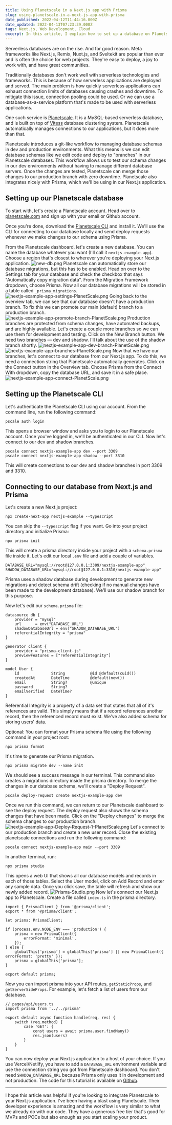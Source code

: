 ```yaml
---
title: Using Planetscale in a Next.js app with Prisma
slug: using-planetscale-in-a-next-js-app-with-prisma
date_published: 2022-04-12T11:44:16.000Z
date_updated: 2022-04-13T07:23:39.000Z
tags: Next.js, Web Development, Cloud
excerpt: In this article, I explain how to set up a database on Planetscale and how to connect a Next.js app to the database using Prisma.
---
```


Serverless databases are on the rise. And for good reason. Meta frameworks like Next.js, Remix, Nuxt.js, and Sveltekit are popular than ever and is often the choice for web projects. They're easy to deploy, a joy to work with, and have great communities.

Traditionally databases don't work well with serverless technologies and frameworks. This is because of how serverless applications are deployed and served. The main problem is how quickly serverless applications can exhaust connection limits of databases causing crashes and downtime. To mitigate this issue, connection pooling could be used. Or we can use a database-as-a-service platform that's made to be used with serverless applications.

One such service is [Planetscale](https://planetscale.com). It is a MySQL-based serverless database, and is built on top of [Vitess](https://vitess.io/) database clustering system. Planetscale automatically manages connections to our applications, but it does more than that.

Planetscale introduces a git-like workflow to managing database schemas in dev and production environments. What this means is we can edit database schemas like we edit code and deploy to "branches" in our Planetscale databases. This workflow allows us to test our schema changes in our dev environments without having to manage different database servers. Once the changes are tested, Planetscale can merge those changes to our production branch with zero downtime. Planetscale also integrates nicely with Prisma, which we'll be using in our Next.js application.

## Setting up our Planetscale database

To start with, let's create a Planetscale account. Head over to [planetscale.com](https://planetscale.com) and sign up with your email or Github account.

Once you're done, download the [Planetscale CLI](https://planetscale.com/cli) and install it. We'll use the CLI for connecting to our database locally and send deploy requests whenever we make changes to our schema using Prisma.

From the Planetscale dashboard, let's create a new database. You can name the database whatever you want (I'll call it `nextjs-example-app`). Choose a region that's closest to wherever you're deploying your Next.js application.
![new-db.png](https://cdn.hashnode.com/res/hashnode/image/upload/v1649763168496/5kzbZh6QQ.png)
Planetscale can automatically store our database migrations, but this has to be enabled. Head on over to the Settings tab for your database and check the checkbox that says "Automatically copy migration data". From the Migration Framework dropdown, choose Prisma. Now all our database migrations will be stored in a table called `_prisma_migrations`.
![nextjs-example-app-settings-PlanetScale.png](https://cdn.hashnode.com/res/hashnode/image/upload/v1649763184814/ChjdbPiSr.png)
Going back to the overview tab, we can see that our database doesn't have a production branch. To fix this we can promote our main (default) branch to a production branch.
![nextjs-example-app-promote-branch-PlanetScale.png](https://cdn.hashnode.com/res/hashnode/image/upload/v1649763387707/Z89W9S0v-.png)
Production branches are protected from schema changes, have automated backups, and are highly available. Let's create a couple more branches so we can use them for development and testing. Click on the New Branch button. We need two branches — dev and shadow. I'll talk about the use of the shadow branch shortly.
![nextjs-example-app-dev-branch-PlanetScale.png](https://cdn.hashnode.com/res/hashnode/image/upload/v1649763415513/Jbw9diBoe.png)![nextjs-example-app-branches-PlanetScale.png](https://cdn.hashnode.com/res/hashnode/image/upload/v1649763424687/4bt2nHzZN.png)
Now that we have our branches, let's connect to our database from our Next.js app. To do this, we need a connection string that Planetscale automatically generates. Click on the Connect button in the Overview tab. Choose Prisma from the Connect With dropdown, copy the database URL, and save it in a safe place.
![nextjs-example-app-connect-PlanetScale.png](https://cdn.hashnode.com/res/hashnode/image/upload/v1649763455464/FiBcPR4W1.png)

## Setting up the Planetscale CLI

Let's authenticate the Planetscale CLI using our account. From the command line, run the following command:

```
pscale auth login
```

This opens a browser window and asks you to login to our Planetscale account. Once you've logged in, we'll be authenticated in our CLI. Now let's connect to our dev and shadow branches.

```
pscale connect nextjs-example-app dev --port 3309
pscale connect nextjs-example-app shadow --port 3310
```

This will create connections to our dev and shadow branches in port 3309 and 3310.

## Connecting to our database from Next.js and Prisma

Let's create a new Next.js project:

```
npx create-next-app nextjs-example --typescript
```

You can skip the `--typescript` flag if you want. Go into your project directory and initialize Prisma:

```
npx prisma init
```

This will create a prisma directory inside your project with a `schema.prisma` file inside it. Let's edit our local `.env` file and add a couple of variables.

```
DATABASE_URL="mysql://root@127.0.0.1:3309/nextjs-example-app"
SHADOW_DATABASE_URL="mysql://root@127.0.0.1:3310/nextjs-example-app"
```

Prisma uses a shadow database during development to generate new migrations and detect schema drift (checking if no manual changes have been made to the development database). We'll use our shadow branch for this purpose.

Now let's edit our `schema.prisma` file:

```
datasource db {
    provider = "mysql"
    url      = env("DATABASE_URL")
    shadowDatabaseUrl = env("SHADOW_DATABASE_URL")
    referentialIntegrity = "prisma"
}

generator client {
    provider = "prisma-client-js"
    previewFeatures = ["referentialIntegrity"]
}

model User {
    id              String           @id @default(cuid())
    createdAt       DateTime         @default(now())
    email           String?          @unique
    password        String?
    emailVerified   DateTime?
}
```

Referential Integrity is a property of a data set that states that all of it's references are valid. This simply means that if a record references another record, then the referenced record must exist. We've also added schema for storing users' data.

Optional: You can format your Prisma schema file using the following command in your project root:

```
npx prisma format
```

It's time to generate our Prisma migration.

```
npx prisma migrate dev --name init
```

We should see a success message in our terminal. This command also creates a migrations directory inside the prisma directory. To merge the changes in our database schema, we'll create a "Deploy Request".

```
pscale deploy-request create nextjs-example-app dev
```

Once we run this command, we can return to our Planetscale dashboard to see the deploy request. The deploy request also shows the schema changes that have been made. Click on the "Deploy changes" to merge the schema changes to our production branch.
![nextjs-example-app-Deploy-Request-1-PlanetScale.png](https://cdn.hashnode.com/res/hashnode/image/upload/v1649763517837/UxMYEVFCK.png)
Let's connect to our production branch and create a new user record. Close the existing planetscale connections and run the following command:

```
pscale connect nextjs-example-app main --port 3309
```

In another terminal, run:

```
npx prisma studio
```

This opens a web UI that shows all our database models and records in each of those tables. Select the User model, click on Add Record and enter any sample data. Once you click save, the table will refresh and show our newly added record.
![Prisma-Studio.png](https://cdn.hashnode.com/res/hashnode/image/upload/v1649763563787/B8-sWTYm2.png)
Now let's connect our Next.js app to Planetscale. Create a file called `index.ts` in the prisma directory.

```
import { PrismaClient } from '@prisma/client';
export * from '@prisma/client';

let prisma: PrismaClient;

if (process.env.NODE_ENV === 'production') {
    prisma = new PrismaClient({
        errorFormat: 'minimal',
    });
} else {
    globalThis['prisma'] = globalThis['prisma'] || new PrismaClient({ errorFormat: 'pretty' });
    prisma = globalThis['prisma'];
}

export default prisma;
```

Now you can import prisma into your API routes, `getStaticProps`, and `getServerSideProps`. For example, let's fetch a list of users from our database.

```
// pages/api/users.ts
import prisma from '../../prisma'

export default async function handle(req, res) {
    switch (req.method) {
        case 'GET': {
            const users = await prisma.user.findMany()
            res.json(users)
        }
    }
}
```

You can now deploy your Next.js application to a host of your choice. If you use Vercel/Netlify, you have to add a `DATABASE_URL` environment variable and use the connection string you got from Planetscale dashboard. You don't need `SHADOW_DATABASE_URL` because Prisma only uses it in development and not production. The code for this tutorial is available on [Github](https://github.com/ilangorajagopal/nextjs-platnetscale-example).

---

I hope this article was helpful if you're looking to integrate Planetscale to your Next.js application. I've been having a blast using Planetscale. Their developer experience is amazing and the workflow is very similar to what we already do with our code. They have a generous free tier that's good for MVPs and POCs but also enough as you start scaling your product.
